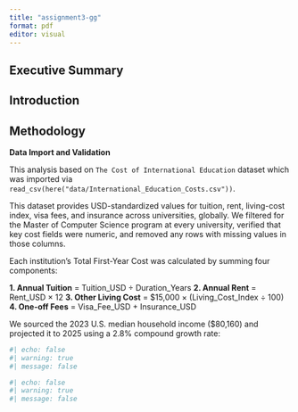 ```yaml
---
title: "assignment3-gg"
format: pdf
editor: visual
---
```


## Executive Summary

## Introduction

## Methodology

**Data Import and Validation**

This analysis based on `The Cost of International Education` dataset which was imported via `read_csv(here("data/International_Education_Costs.csv"))`.

This dataset provides USD-standardized values for tuition, rent, living-cost index, visa fees, and insurance across universities, globally. We filtered for the Master of Computer Science program at every university, verified that key cost fields were numeric, and removed any rows with missing values in those columns.

Each institution’s Total First-Year Cost was calculated by summing four components:

  **1.  Annual Tuition** = Tuition_USD ÷ Duration_Years
  **2.  Annual Rent** = Rent_USD × 12
  **3.  Other Living Cost** = $15,000 × (Living_Cost_Index ÷ 100)
  **4.  One-off Fees** = Visa_Fee_USD + Insurance_USD

We sourced the 2023 U.S. median household income ($80,160) and projected it to 2025 using a 2.8% compound growth rate:

```r
#| echo: false
#| warning: true
#| message: false

```

```r
#| echo: false
#| warning: true
#| message: false

```

